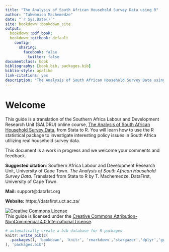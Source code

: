 ```yaml
--- 
title: "The Analysis of South African Household Survey Data using R"
author: "Takwanisa Machemedze"
date: "`r Sys.Date()`"
site: bookdown::bookdown_site
output:
  bookdown::pdf_book: 
  bookdown::gitbook: default
    config:
      sharing:
        facebook: false
          twitter: false
documentclass: book
bibliography: [book.bib, packages.bib]
biblio-style: apalike
link-citations: yes
description: "The Analysis of South African Household Survey Data using R"
---
```


# Welcome {-}

This guide is a translation of the Southern Africa Labour and Development Research Unit (SALDRU) online course, [The Analysis of South African Household Survey Data](http://www.saldru.uct.ac.za/courses/), from Stata to R. You will learn how to use the R statistical package to investigate interesting policy issues in South Africa utilizing real household survey data.

This document is a work in progress and we welcome your comments and feedback.

**Suggested citation**: Southern Africa Labour and Development Research Unit, University of Cape Town. *The Analysis of South African Household Survey Data*. Translated from Stata to R by T. Machemedze. DataFirst, University of Cape Town.

**Mail:** support@data1st.org

**Website:** https://datafirst.uct.ac.za/

<a rel="license" href="http://creativecommons.org/licenses/by-nc/4.0/"><img alt="Creative Commons License" style="border-width:0" src="https://i.creativecommons.org/l/by-nc/4.0/88x31.png" /></a><br /><span xmlns:dct="http://purl.org/dc/terms/" property="dct:title">This guide is licensed under the <a rel="license" href="http://creativecommons.org/licenses/by-nc/4.0/">Creative Commons Attribution-NonCommercial 4.0 International License</a>.



```r
# automatically create a bib database for R packages
knitr::write_bib(c(
  .packages(), 'bookdown', 'knitr', 'rmarkdown','stargazer','dplyr','ggplot2','ggalt','foreign','tidyverse','scales','haven','tidyr','readr','purrr','tibble','lme4','nlme','survey','ggalt','mgcv', 'memisc','descr','gmodels'
), 'packages.bib')
```


